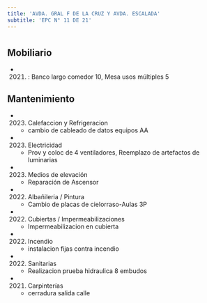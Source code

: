 ```yaml
---
title: 'AVDA. GRAL F DE LA CRUZ Y AVDA. ESCALADA'
subtitle: 'EPC N° 11 DE 21'
---
```


#


## Mobiliario

*  (2021) : Banco largo comedor 10, Mesa usos múltiples 5 





## Mantenimiento

*  (2023) Calefaccion y Refrigeracion 
    + cambio de cableado de datos equipos AA

*  (2023) Electricidad 
    + Prov y coloc de 4 ventiladores, Reemplazo de artefactos de luminarias

*  (2023) Medios de elevación 
    + Reparación de Ascensor

*  (2022) Albañileria / Pintura 
    + Cambio de placas de cielorraso-Aulas 3P

*  (2022) Cubiertas / Impermeabilizaciones 
    + Impermeabilizacion en cubierta

*  (2022) Incendio 
    + instalacion fijas contra incendio

*  (2022) Sanitarias 
    + Realizacion prueba hidraulica 8 embudos

*  (2021) Carpinterías 
    + cerradura salida calle



